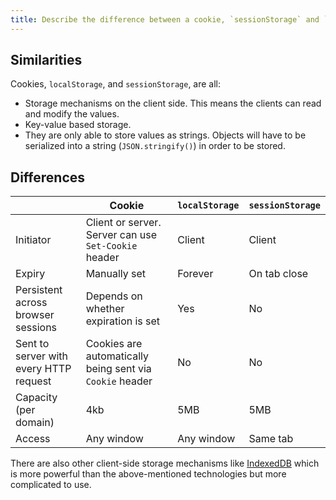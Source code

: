 ```yaml
---
title: Describe the difference between a cookie, `sessionStorage` and `localStorage`.
---
```


## Similarities

Cookies, `localStorage`, and `sessionStorage`, are all:

- Storage mechanisms on the client side. This means the clients can read and modify the values.
- Key-value based storage.
- They are only able to store values as strings. Objects will have to be serialized into a string (`JSON.stringify()`) in order to be stored.

## Differences

|  | Cookie | `localStorage` | `sessionStorage` |
| --- | --- | --- | --- |
| Initiator | Client or server. Server can use `Set-Cookie` header | Client | Client |
| Expiry | Manually set | Forever | On tab close |
| Persistent across browser sessions | Depends on whether expiration is set | Yes | No |
| Sent to server with every HTTP request | Cookies are automatically being sent via `Cookie` header | No | No |
| Capacity (per domain) | 4kb | 5MB | 5MB |
| Access | Any window | Any window | Same tab |

There are also other client-side storage mechanisms like [IndexedDB](https://developer.mozilla.org/en-US/docs/Web/API/IndexedDB_API) which is more powerful than the above-mentioned technologies but more complicated to use.
